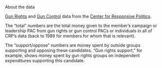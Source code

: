 
<Heading as="h2">About the data</Heading>

[Gun Rights](https://www.opensecrets.org/industries/summary.php?ind=Q13&recipdetail=A&sortorder=U&cycle=All) and [Gun Control](https://www.opensecrets.org/industries/summary.php?ind=Q12&recipdetail=A&sortorder=U&cycle=All) data from the [Center for Responsive Politics](https://www.opensecrets.org/about/).

The “total” numbers are the total money given to the member’s campaign or leadership PAC from gun rights or gun control PACs or individuals in all of CRP’s data (back to 1989 for members for whom that is relevant).

The “support/oppose” numbers are money spent by outside groups supporting and opposing these candidates. “Gun rights support,” for example, shows money spent by gun rights groups on independent expenditures supporting this candidate.
